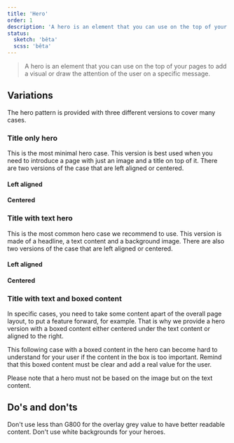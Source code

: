 ```yaml
---
title: 'Hero'
order: 1
description: 'A hero is an element that you can use on the top of your pages to add a visual or draw the attention of the user on a specific message.'
status:
  sketch: 'bêta'
  scss: 'bêta'
---
```


> A hero is an element that you can use on the top of your pages to add a visual or draw the attention of the user on a specific message.

## Variations

The hero pattern is provided with three different versions to cover many cases.

### Title only hero

This is the most minimal hero case. This version is best used when you need to introduce a page with just an image and a title on top of it. There are two versions of the case that are left aligned or centered.

#### Left aligned

<Preview path="basic" nude/>

#### Centered

<Preview path="title-centered" nude/>

### Title with text hero

This is the most common hero case we recommend to use. This version is made of a headline, a text content and a background image. There are also two versions of the case that are left aligned or centered.

#### Left aligned

<Preview path="title-content" nude/>

#### Centered

<Preview path="title-content-centered" nude/>

### Title with text and boxed content

In specific cases, you need to take some content apart of the overall page layout, to put a feature forward, for example. That is why we provide a hero version with a boxed content either centered under the text content or aligned to the right.

<Highlight theme="tips" title="Good to know">

This following case with a boxed content in the hero can become hard to understand for your user if the content in the box is too important. Remind that this boxed content must be clear and add a real value for the user.

</Highlight>

<Preview path="boxed-content" nude />

<Highlight theme="warning" title="Be aware">

Please note that a hero must not be based on the image but on the text content.

</Highlight>

## Do's and don'ts

<HintItem dont>
  Don't use less than G800 for the overlay grey value to have better readable content.
</HintItem>
<HintItem dont>
  Don't use white backgrounds for your heroes.
</HintItem>
